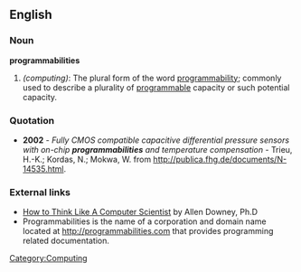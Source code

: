 ==English==

===Noun===
'''programmabilities'''
#''(computing)'': The plural form of the word [[programmability]]; commonly used to describe a plurality of [[programmable]] capacity or such potential capacity.

===Quotation===
*'''2002''' - ''Fully CMOS compatible capacitive differential pressure sensors with on-chip '''programmabilities''' and temperature compensation'' - Trieu, H.-K.; Kordas, N.; Mokwa, W. from [http://publica.fhg.de/documents/N-14535.html/ http://publica.fhg.de/documents/N-14535.html].

===External links===
*[http://www.ibiblio.org/obp/thinkCS/ How to Think Like A Computer Scientist] by Allen Downey, Ph.D
*Programmabilities is the name of a corporation and domain name located at http://programmabilities.com that provides programming related documentation.


[[Category:Computing]]
{{protologism}}